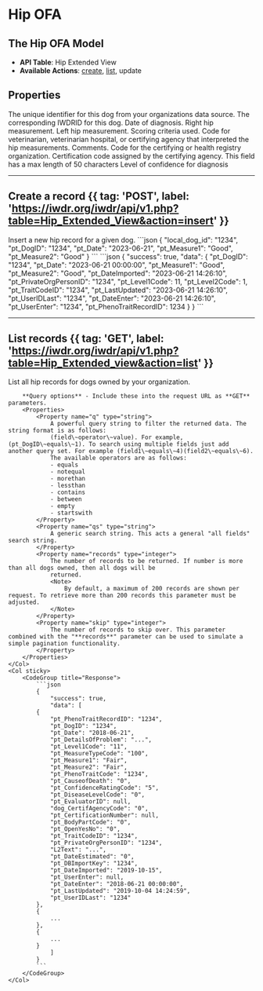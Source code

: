 
# Hip OFA

## The Hip OFA Model
- **API Table**: Hip Extended View
- **Available Actions**: [create](#create-a-record), [list](#list-records), update

## Properties

<Properties>
    <Property name="local_dog_id" type="integer" required>
        The unique identifier for this dog from your organizations data source.
    </Property>
    <Property name="pt_DogID" type="integer" required>
        The corresponding IWDRID for this dog.
    </Property>
    <Property name="pt_Date" type="datetime" required>
        Date of diagnosis.
    </Property>
    <Property name="pt_Measure1" type="string" required>
        Right hip measurement.
    </Property>
    <Property name="pt_Measure2" type="string" required>
        Left hip measurement.
    </Property>
    <Property name="pt_MeasureTypeCode" type="integer">
        Scoring criteria used.
        <MeasureTypeCodeDataTable />
    </Property>
    <Property name="pt_EvaluatorID" type="integer">
        Code for veterinarian, veterinarian hospital, or certifying agency that interpreted the hip measurements.
        <EvaluatorIDDataTable />
    </Property>
    <Property name="pt_DetailsOfProblem" type="string">
        Comments.
    </Property>
    <Property name="dog_CertifAgencyCode" type="integer">
        Code for the certifying or health registry organization.
        <CertifAgencyCodeDataTable />
    </Property>
    <Property name="pt_CertificationNumber" type="string">
        Certification code assigned by the certifying agency.
        <Note>
            This field has a max length of 50 characters
        </Note>
    </Property>
    <Property name="pt_ConfidenceRatingCode" type="integer">
        Level of confidence for diagnosis
        <ConfidenceRatingCodeDataTable />
    </Property>
</Properties>

---

## Create a record {{ tag: 'POST', label: 'https://iwdr.org/iwdr/api/v1.php?table=Hip_Extended_View&action=insert' }}

<Row>
    <Col>
        Insert a new hip record for a given dog.
    </Col>
    <Col sticky>
        <CodeGroup title="Request Body">
            ```json
            {
                "local_dog_id": "1234",
                "pt_DogID": "1234",
                "pt_Date": "2023-06-21",
                "pt_Measure1": "Good",
                "pt_Measure2": "Good"
            }
            ```
        </CodeGroup>
        <CodeGroup title="Response">
            ```json
            {
                "success": true,
                "data": {
                "pt_DogID": "1234",
                "pt_Date": "2023-06-21 00:00:00",
                "pt_Measure1": "Good",
                "pt_Measure2": "Good",
                "pt_DateImported": "2023-06-21 14:26:10",
                "pt_PrivateOrgPersonID": "1234",
                "pt_Level1Code": 11,
                "pt_Level2Code": 1,
                "pt_TraitCodeID": "1234",
                "pt_LastUpdated": "2023-06-21 14:26:10",
                "pt_UserIDLast": "1234",
                "pt_DateEnter": "2023-06-21 14:26:10",
                "pt_UserEnter": "1234",
                "pt_PhenoTraitRecordID": 1234
            }
            }
            ```
        </CodeGroup>
    </Col>
</Row>

---

## List records {{ tag: 'GET', label: 'https://iwdr.org/iwdr/api/v1.php?table=Hip_Extended_view&action=list' }}

<Row>
    <Col>
        List all hip records for dogs owned by your organization.

        **Query options** - Include these into the request URL as **GET** parameters.
        <Properties>
            <Property name="q" type="string">
                A powerful query string to filter the returned data. The string format is as follows:
                (field\~operator\~value). For example, (pt_DogID\~equals\~1). To search using multiple fields just add another query set. For example (field1\~equals\~4)(field2\~equals\~6).
                The available operators are as follows:
                - equals
                - notequal
                - morethan
                - lessthan
                - contains
                - between
                - empty
                - startswith
            </Property>
            <Property name="qs" type="string">
                A generic search string. This acts a general "all fields" search string.
            </Property>
            <Property name="records" type="integer">
                The number of records to be returned. If number is more than all dogs owned, then all dogs will be
                returned.
                <Note>
                    By default, a maximum of 200 records are shown per request. To retrieve more than 200 records this parameter must be adjusted.
                </Note>
            </Property>
            <Property name="skip" type="integer">
                The number of records to skip over. This parameter combined with the "**records**" parameter can be used to simulate a simple pagination functionality.
            </Property>
        </Properties>
    </Col>
    <Col sticky>
        <CodeGroup title="Response">
            ```json
            {
                "success": true,
                "data": [
            {
                "pt_PhenoTraitRecordID": "1234",
                "pt_DogID": "1234",
                "pt_Date": "2018-06-21",
                "pt_DetailsOfProblem": "...",
                "pt_Level1Code": "11",
                "pt_MeasureTypeCode": "100",
                "pt_Measure1": "Fair",
                "pt_Measure2": "Fair",
                "pt_PhenoTraitCode": "1234",
                "pt_CauseofDeath": "0",
                "pt_ConfidenceRatingCode": "5",
                "pt_DiseaseLevelCode": "0",
                "pt_EvaluatorID": null,
                "dog_CertifAgencyCode": "0",
                "pt_CertificationNumber": null,
                "pt_BodyPartCode": "0",
                "pt_OpenYesNo": "0",
                "pt_TraitCodeID": "1234",
                "pt_PrivateOrgPersonID": "1234",
                "L2Text": "...",
                "pt_DateEstimated": "0",
                "pt_DBImportKey": "1234",
                "pt_DateImported": "2019-10-15",
                "pt_UserEnter": null,
                "pt_DateEnter": "2018-06-21 00:00:00",
                "pt_LastUpdated": "2019-10-04 14:24:59",
                "pt_UserIDLast": "1234"
            },
            {
                ...
            },
            {
                ...
            }
                ]
            }
            ```
        </CodeGroup>
    </Col>
</Row>
